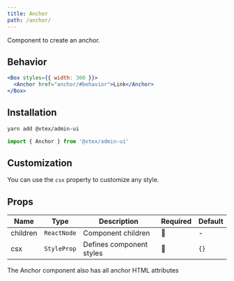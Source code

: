 ```yaml
---
title: Anchor
path: /anchor/
---
```


Component to create an anchor.

## Behavior

```jsx live
<Box styles={{ width: 300 }}>
  <Anchor href="anchor/#behavior">Link</Anchor>
</Box>
```

## Installation

```sh
yarn add @vtex/admin-ui
```

```jsx
import { Anchor } from '@vtex/admin-ui'
```

## Customization

You can use the `csx` property to customize any style.

## Props

| Name     | Type        | Description              | Required | Default |
| -------- | ----------- | ------------------------ | -------- | ------- |
| children | `ReactNode` | Component children       | 🚫       | -       |
| csx      | `StyleProp` | Defines component styles | 🚫       | `{}`    |

The Anchor component also has all anchor HTML attributes
